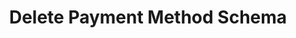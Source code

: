 ---
title: "Delete Payment Method Schema"
openapi: "DELETE /paymentMethod/schema/{schemaId}"
description: "Delete a payment method schema."
---